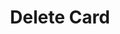 ---
title: "Delete Card"
api: "POST /billing/delete-card"
description: "Assign a new delivery in the system"
---